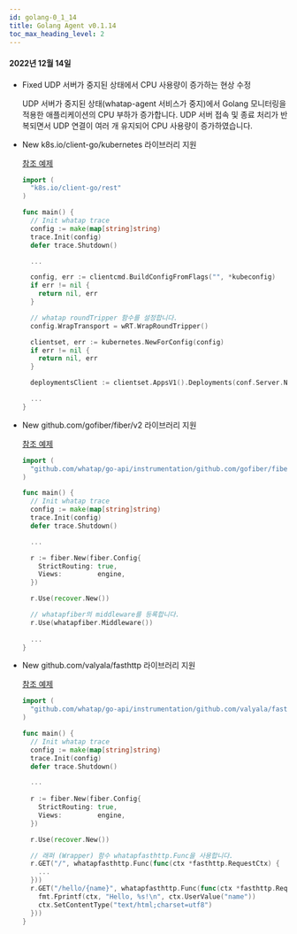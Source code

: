 ```yaml
---
id: golang-0_1_14
title: Golang Agent v0.1.14
toc_max_heading_level: 2
---
```



#### 2022년 12월 14일

* <Status>Fixed</Status> UDP 서버가 중지된 상태에서 CPU 사용량이 증가하는 현상 수정

  UDP 서버가 중지된 상태(whatap-agent 서비스가 중지)에서 Golang 모니터링을 적용한 애플리케이션의 CPU 부하가 증가합니다. UDP 서버 접속 및 종료 처리가 반복되면서 UDP 연결이 여러 개 유지되어 CPU 사용량이 증가하였습니다.

* <Status>New</Status> k8s.io/client-go/kubernetes 라이브러리 지원

  [참조 예제](https://github.com/whatap/go-api-example/tree/main/k8s.io/client-go/kubernetes)

  ```go title='golang'
  import (
    "k8s.io/client-go/rest"
  )

  func main() {
    // Init whatap trace
    config := make(map[string]string)
    trace.Init(config)
    defer trace.Shutdown()

    ...

    config, err := clientcmd.BuildConfigFromFlags("", *kubeconfig)
    if err != nil {
      return nil, err
    }

    // whatap roundTripper 함수를 설정합니다. 
    config.WrapTransport = wRT.WrapRoundTripper()

    clientset, err := kubernetes.NewForConfig(config)
    if err != nil {
      return nil, err
    }

    deploymentsClient := clientset.AppsV1().Deployments(conf.Server.Namespace)

    ...
  }
  ```

* <Status>New</Status> github.com/gofiber/fiber/v2 라이브러리 지원

  [참조 예제](https://github.com/whatap/go-api-example/tree/main/github.com/gofiber/fiber)

  ```go title='golang'
  import (
    "github.com/whatap/go-api/instrumentation/github.com/gofiber/fiber/v2/whatapfiber"
  )

  func main() {
    // Init whatap trace
    config := make(map[string]string)
    trace.Init(config)
    defer trace.Shutdown()

    ...

    r := fiber.New(fiber.Config{
      StrictRouting: true,
      Views:         engine,
    })

    r.Use(recover.New())

    // whatapfiber의 middleware를 등록합니다.
    r.Use(whatapfiber.Middleware())
    
    ...
  }
  ```

* <Status>New</Status> github.com/valyala/fasthttp 라이브러리 지원

  [참조 예제](https://github.com/whatap/go-api-example/tree/main/github.com/valyala/fasthttp)

  ```go title='golang'
  import (
    "github.com/whatap/go-api/instrumentation/github.com/valyala/fasthttp/whatapfasthttp"
  )

  func main() {
    // Init whatap trace
    config := make(map[string]string)
    trace.Init(config)
    defer trace.Shutdown()

    ...
      
    r := fiber.New(fiber.Config{
      StrictRouting: true,
      Views:         engine,
    })

    r.Use(recover.New())

    // 래퍼 (Wrapper) 함수 whatapfasthttp.Func을 사용합니다. 
    r.GET("/", whatapfasthttp.Func(func(ctx *fasthttp.RequestCtx) {
      ...
    }))
    r.GET("/hello/{name}", whatapfasthttp.Func(func(ctx *fasthttp.RequestCtx) {
      fmt.Fprintf(ctx, "Hello, %s!\n", ctx.UserValue("name"))
      ctx.SetContentType("text/html;charset=utf8")
    }))
  }
  ````
  